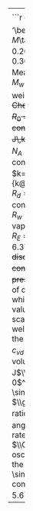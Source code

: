 ----
<blockquote>
<center> __[Values Used for "Constants"]{#constants-table}__ </center>  
<br>
$g$ = \label{-constant-g}\sindex[lis]{g@$g$= acceleration of gravity}acceleration
of gravity\ \ $^{(a)}$\footnote{ } at latitude $\lambda$ \sindex[lis]{lambda@$\lambda$=latitude} and
altitude\sindex[lis]{z@$z$ = height} $z$ above the WGS-84 \index{WGS-84 geoid}geoid,\ \ $^{(b)}$\footnote{}  
\begin{align}
g(z,\lambda)=g_{e}\left(\frac{1+g_{1}\sin^{2}(\lambda)}{(1-g_{2}\sin^{2}\lambda)^{1/2}}\right)(1-(k_{1}-k_{2}\sin^{2}(\lambda))z+k_{3}z^{2})
(\#eq:gsublambda)
\end{align}  
\ \ \ \ \ \ \ where $g_{e}=9.780327$\ m\ s$^{-2}$, $g_{1}=0.00193185$, $g_{2}=0.00669438$, and  
\ \ \ \ \ \ \  {$k_{1},k_{2},k_{3}$} = {3.15704$\times 10^{-7}\mathrm{m}^{-1}$,
2.10269$\times 10^{-9}\mathrm{m}^{-1}$, 7.37452$\times 10^{-14}\mathrm{m}^{-2}$}  
$T_{0}$ = temperature in kelvin\sindex[lis]{T0@$T_{0}$=273.15\ K, temperature in kelvin corresponding to $0^{\circ}$C} corresponding to $0^{\circ}$C = 273.15\ K  
$T_{3}$ = temperature\sindex[lis]{T3@$T_{3}$= triple point temperature of water}
corresponding to the triple point of water\index{triple point of water}
= 273.16\ K  
$M_{d}$ = \sindex[lis]{Md@$M_{d}$= molecular weight of dry air}molecular
weight of dry air$^{(a)}$\index{molecular weight!dry air}, 28.9637
kg$\,$kmol$^{-1}$\ \ $^{(c)}$  
$M_{w}$ = \sindex[lis]{Mw@$M_{w}$= molecular weight of water}molecular
weight of water\index{molecular weight!water}, 18.0153 kg\ kmol$^{-1}$\ \ $^{(d)}$\footnote{}  
$R_{0}$ = \sindex[lis]{R@$R_{0}$= universal gas constant}universal
gas constant$^{a}$\index{universal gas constant}\index{gas constant!universal}
= 8.314472$\times 10^{3}$ J\ kmol$^{-1}$K$^{-1}$\ \    $^{(e)}$\footnote{\label{fn:2006-CODATA}}  
$N_{A}$ = Avogadro constant = 6.022141$\times 10^{26}$ molecules\ kmol$^{-1}$\index{Avogadro constant}\sindex[lis]{NA@$N_{A}$ = Avogadro constant, molecules per kmol}  
$k=R_{0}/(\mathrm{N_{A})}=1.38065\times10^{-23}\mathrm{J}\,\mathrm{K}^{-1}$\sindex[lis]{k@$k$=Boltzmann Constant}\index{Boltzmann constant}  
$R_{d}=(R_{0}/M_{d}$) = \sindex[lis]{Rd@$R_{d}=$gas constant for dry air}gas
constant for dry air\index{gas constant!dry air}  
$R_{w}$ = ($R_{0}/M_{w})$ = \sindex[lis]{Rw@$R_{W}$= gas constant for water vapor}gas
constant for water vapor\index{gas constant!water vapor}  
$R_{E}$ = \sindex[lis]{Re@$R_{E}$= radius of the Earth}radius of
the Earth\index{radius of the Earth} = 6.371229$\times 10^{6}$m\ \ $^{(f)}$\footnote{ discussed
in \prettyref{sec:INS}}  
$c_{p}$ = \sindex[lis]{cp@$c_{p}$ or $c_{pd}$ = specific heat of dry air at constant pressure}specific
heat of dry air at constant pressure\index{specific heat!dry air!constant pressure}
= $\frac{7}{2}R_{d}$ = 1.00473$\times10^{3}$ J\ kg$^{-1}$K$^{-1}$\ \ $^{(g)}$\footnote{}  
$c_{v}$ = \sindex[lis]{cv@$c_{v}$ or $c_{vd}$ = specific heat of dry air at constant volume}specific
heat of dry air at constant volume\index{specific heat!dry air!constant volume}
= $\frac{5}{2}R_{d}$ = 0.71766$\times 10^{3}$ J\ kg$^{-1}$K$^{-1}$  
\ \ \ \ \ *(specific heat values are at 0$^{\circ}$C; small variations
with temperature are not included here)*  
$\gamma$ = \sindex[lis]{gamma or gamma_{d} = ratio of specific heats of air, c_{p}/c_{v}@$\gamma$ or $\gamma_{d}$ = ratio of specific heats of air, $c_{p}/c_{v}$}ratio
of specific heats\index{specific heat ratio, dry air}, $c_{p}/c_{v}$,
taken to be 1.4 (dimensionless) for dry air  
$\Omega$ = \sindex[lis]{Omega= angular rotation rate of the Earth@$\Omega$= angular rotation rate of the Earth}angular
rotation rate of the Earth\index{Earth, angular rotation rate} =
7.292115$\times10^{-5}$ radians/s  
$\Omega_{Sch}$ = \sindex[lis]{Omega_{Sch}= angular frequency of the Schuler oscillation@$\Omega_{Sch}$= angular frequency of the Schuler oscillation}angular
frequency of the Schuler oscillation\index{Schuler oscillation} =
$\sqrt{\frac{g}{R_{E}}}$  
$\sigma$ = \sindex[lis]{sigma= Stephan-Boltzmann constant@$\sigma$= Stephan-Boltzmann constant}Stephan-Boltzmann
Constant\index{Stephan-Boltzmann Constant} = 5.6704$\times10^{-8}$W\ m$^{-2}$K$^{-4}$\ \ $^{(e)}$  
```r
cat('$g$ = \\label{-constant-g}\\sindex[lis]{g@$g$= acceleration of gravity}acceleration
of gravity\ \ $^{(a)}$\\footnote{ } at latitude $\\lambda$ \\sindex[lis]{lambda@$\\lambda$=latitude}and
altitude\\sindex[lis]{z@$z$ = height} $z$ above the WGS-84 \\index{WGS-84 geoid}geoid,\ \ $^{(b)}$\\footnote{}', '\\',
'\\begin{align}',
'g(z,\\lambda)=g_{e}\\left(\\frac{1+g_{1}\\sin^{2}(\\lambda)}{(1-g_{2}\\sin^{2}\\lambda)^{1/2}}\\right)(1-(k_{1}-k_{2}\\sin^{2}(\\lambda))z+k_{3}z^{2})  ',
'\\ \\ \\ \\ \\ (1.1)  ',
'\\end{align}',
'\\ \\ \\ \\ \\ \\ \\ where $g_{e}=9.780327$\ m\ s$^{-2}$, $g_{1}=0.00193185$, $g_{2}=0.00669438$, and<br>
\\ \\ \\ \\ \\ \\ \\  {$k_{1},k_{2},k_{3}$} = {3.15704$\\times 10^{-7}\\mathrm{m}^{-1}$,
2.10269$\\times 10^{-9}\\mathrm{m}^{-1}$, 7.37452$\\times 10^{-14}\\mathrm{m}^{-2}$}',
'<br>$T_{0}$ = temperature in kelvin\\sindex[lis]{T0@$T_{0}$=273.15\ K, temperature in kelvin corresponding to $0^{\\circ}$C} corresponding to $0^{\\circ}$C = 273.15\ K',
'<br>$T_{3}$ = temperature\\sindex[lis]{T3@$T_{3}$= triple point temperature of water}
corresponding to the triple point of water\\index{triple point of water}
= 273.16\ K',
'<br>',
'$M_{d}$ = \\sindex[lis]{Md@$M_{d}$= molecular weight of dry air}molecular
weight of dry air$^{(a)}$\\index{molecular weight!dry air}, 28.9637
kg\ kmol$^{-1}\ \ $^{(c)}$\\footnote{}<br>',
'$M_{w}$ = \\sindex[lis]{Mw@$M_{w}$= molecular weight of water}molecular
weight of water\\index{molecular weight!water}, 18.0153 kg\ kmol$^{-1}$\ \ $^{(d)}$\\footnote{}',
'<br>$R_{0}$ = \\sindex[lis]{R@$R_{0}$= universal gas constant}universal
gas constant$^{a}$\\index{universal gas constant}\\index{gas constant!universal}
= 8.314472$\\times 10^{3}$ J\ kmol$^{-1}$K$^{-1}$\ \ $^{(e)}$\\footnote{\\label{fn:2006-CODATA}}
<br>$N_{A}$ = Avogadro constant = 6.022141$\\times 10^{26}$ molecules\ kmol$^{-1}$\\index{Avogadro constant}\\sindex[lis]{NA@$N_{A}$ = Avogadro constant, molecules per kmol}<br>',
'$k=R_{0}/(\\mathrm{N_{A})}=1.38065\\times10^{-23}\\mathrm{J}\\,\\mathrm{K}^{-1}$\\sindex[lis]{k@$k$=Boltzmann Constant}\\index{Boltzmann constant}',
'<br>$R_{d}=(R_{0}/M_{d}$) = \\sindex[lis]{Rd@$R_{d}=$gas constant for dry air}gas
constant for dry air\\index{gas constant!dry air}<br>',
'$R_{w}$ = ($R_{0}/M_{w})$ = \\sindex[lis]{Rw@$R_{W}$= gas constant for water vapor}gas
constant for water vapor\\index{gas constant!water vapor}<br>',
'$R_{E}$ = \\sindex[lis]{Re@$R_{E}$= radius of the Earth}radius of
the Earth\\index{radius of the Earth} = 6.371229$\\times 10^{6}$m\ \ $^{(f)}$\\footnote{ discussed
in \\prettyref{sec:INS}}<br>',
'$c_{p}$ = \\sindex[lis]{cp@$c_{p}$ or $c_{pd}$ = specific heat of dry air at constant pressure}specific
heat of dry air at constant pressure\\index{specific heat!dry air!constant pressure}
= $\\frac{7}{2}R_{d}$ = 1.00473$\\times10^{3}$ J\ kg$^{-1}$K$^{-1}$\ \ $^{(g)}$\\footnote{}<br>',
'$c_{v}$ = \\sindex[lis]{cv@$c_{v}$ or $c_{vd}$ = specific heat of dry air at constant volume}specific
heat of dry air at constant volume\\index{specific heat!dry air!constant volume}
= $\\frac{5}{2}R_{d}$ = 0.71766$\\times 10^{3}$ J\ kg$^{-1}$K$^{-1}$<br>',
'\\noindent\\parbox[t]{1\\textwidth}{%
\\hskip0.6cm(specific heat values are at 0$^{\\circ}$C; small variations
with temperature are not included here)%
}<br>',
'$\\gamma$ = \\sindex[lis]{gamma or gamma_{d} = ratio of specific heats of air, c_{p}/c_{v}@$\\gamma$ or $\\gamma_{d}$ = ratio of specific heats of air, $c_{p}/c_{v}$}ratio
of specific heats\\index{specific heat ratio, dry air}, $c_{p}/c_{v}$,
taken to be 1.4 (dimensionless) for dry air<br>',
'$\\Omega$ = \\sindex[lis]{Omega= angular rotation rate of the Earth@$\\Omega$= angular rotation rate of the Earth}angular
rotation rate of the Earth\\index{Earth, angular rotation rate} =
7.292115$\\times10^{-5}$ radians/s<br>
$\\Omega_{Sch}$ = \\sindex[lis]{Omega_{Sch}= angular frequency of the Schuler oscillation@$\\Omega_{Sch}$= angular frequency of the Schuler oscillation}angular
frequency of the Schuler oscillation\\index{Schuler oscillation} =
$\\sqrt{\\frac{g}{R_{E}}}$<br>
$\\sigma$ = \\sindex[lis]{sigma= Stephan-Boltzmann constant@$\\sigma$= Stephan-Boltzmann constant}Stephan-Boltzmann
Constant\\index{Stephan-Boltzmann Constant} = 5.6704$\\times10^{-8}$W\ m$^{-2}$K$^{-4}$\ \ $^{(e)}$'
)
```
```r
## get the values for the table in footnote (c):
fnc <- matrix(c('N~2~', 0.78102, 28.01340, 21.87903, 'O~2~', 0.20946, 31.99880, 6.70247,
                'Ar', 0.00916, 39.94800, 0.36592, 'CO~2~', 0.00033, 44.00950, 0.01452))
dim(fnc) <- c(4,4)
fnc <- as.data.frame(t(fnc))
names(fnc) <- c('Gas', 'mole fraction x', 'molecular weight M', 'x*M')
meanValue <- round(sum(as.numeric(fnc[, 4])), 4)
```
\_\_\_\_\_\_\_\_\_\_<br>
^(a)^ The International Standard Atmosphere specifies $g=9.80665$ m s^-2^,
$M_{w}$=28.9644 and $R_{0}$ = 8.31432x10^3^ J kmol^-1^K^-1^,
so these values are used to calculate pressure altitude.  
^(b)^ cf. Moritz, H., 1988: Geodetic Reference System 1980, Bulletin Geodesique,
Vol. 62 , no. 3, and [this link](http://earth-info.nga.mil/GandG/publications/tr8350.2/wgs84fin.pdf).    
^(c)^ Jones, F. E., 1978: J. Res. Natl. Bur. Stand., 83(5), 419, as quoted
by Lemmon, E. W., R. T. Jacobsen, S. G. Penoncello, and D. G., Friend,
J. Phys. Chem. Ref. Data, Vol. 29, No. 3, 2000, pp. 331-385. The quoted
values of mole fraction are from Jones (1978) and the calculation of mean
molecular weight is shown in the following table
using values of molecular weights
taken from the NIST Standard Reference Database 69: NIST Chemistry
WebBook as of March 2011. With CO~2~ about 0.00041 (as in 2020) and others
decreased proportionately, the mean is 28.9640.
```r
knitr::kable(fnc, format = 'html', caption = 'Calculation of the mean molecular weight of air',
             table.attr = "style='width:70%;'")
```
\ \ \ \ \ \ \ \ \ \ The mean value is `r meanValue`, but see above for a more modern adjustment.<br><br>
^(d)^ NIST Standard Reference Database 69: NIST Chemistry WebBook as of
March 2011.<br>
^(e)^ 2006 CODATA  
^(f)^ matching the value used by the inertial reference systems, as discussed 
in the "INS" section.  
^(g)^ The specific heat of dry air at 1013 hPa and 250--280 K as given
by Lemmon et al. (2000) is 29.13 J/(mol-K), which translates to $1005.8\pm 0.3$
J/(kg-K). However, the uncertainty limit associated with values of
specific heat is quoted as 1%, and the experimental data cited in
that paper show scatter that is at least comparable to several tenths
percent, so the ideal-gas value cited here is well within the range
of uncertainty. For this reason, and because this value is in widespread
use, the ideal-gas value is used throughout the algorithms described
here.

```r
cat(

'\\begin{center}
\\begin{tabular}{|c|c|c|c|}
\\hline 
Gas & mole fraction $x$ & molecular weight $M$ & $x*M$\\tabularnewline
\\hline 
\\hline 
N$_{2}$ & 0.78102 & 28.01340 & 21.87903\\tabularnewline
\\hline 
O$_{2}$ & 0.20946 & 31.99880 & 6.70247\\tabularnewline
\\hline 
Ar & 0.00916 & 39.94800 & 0.36592\\tabularnewline
\\hline 
CO$_{2}$ & 0.00033 & 44.00950 & 0.01452\\tabularnewline
\\hline 
Mean: &  &  & 28.96194\\tabularnewline
\\hline 
\\end{tabular}
\\par\\end{center}}<br>
$M_{w}$ = \\sindex[lis]{Mw@$M_{w}$= molecular weight of water}molecular
weight of water\\index{molecular weight!water}, 18.0153 kg\\,kmol$^{-1}$~~~\\footnote{NIST Standard Reference Database 69: NIST Chemistry WebBook as of
March 2011}<br>
$R_{0}$ = \\sindex[lis]{R@$R_{0}$= universal gas constant}universal
gas constant$^{a}$\\index{universal gas constant}\\index{gas constant!universal}
= 8.314472$\\times10^{3}$ J\\,kmol$^{-1}$K$^{-1}$~~~\\footnote{\\label{fn:2006-CODATA}2006 CODATA}<br>
$N_{A}$ = Avogadro constant = 6.022141$\\times10^{26}$~molecules
kmol$^{-1}$\\index{Avogadro constant}\\sindex[lis]{NA@$N_{A}$ = Avogadro constant, molecules per kmol}<br>
$k=R_{0}/(\\mathrm{N_{A})}=1.38065\\times10^{-23}\\mathrm{J}\\,\\mathrm{K}^{-1}$\\sindex[lis]{k@$k$=Boltzmann Constant}\\index{Boltzmann constant}<br>
$R_{d}=(R_{0}/M_{d}$) = \\sindex[lis]{Rd@$R_{d}=$gas constant for dry air}gas
constant for dry air\\index{gas constant!dry air}<br>
$R_{w}$ = ($R_{0}/M_{w})$ = \\sindex[lis]{Rw@$R_{W}$= gas constant for water vapor}gas
constant for water vapor\\index{gas constant!water vapor}<br>
$R_{E}$ = \\sindex[lis]{Re@$R_{E}$= radius of the Earth}radius of
the Earth\\index{radius of the Earth} = 6.371229$\\times$10$^{6}$
m ~~~\\footnote{matching the value used by the inertial reference systems discussed
in \\prettyref{sec:INS}} \\\\
$c_{p}$ = \\sindex[lis]{cp@$c_{p}$ or $c_{pd}$ = specific heat of dry air at constant pressure}specific
heat of dry air at constant pressure\\index{specific heat!dry air!constant pressure}
= $\\frac{7}{2}R_{d}=$1.00473$\\times10^{3}$ J$\\,$kg$^{-1}$K$^{-1}$~~~\\footnote{The specific heat of dry air at 1013 hPa and 250--280 K as given
by Lemmon et al. (2000) is 29.13 J/(mol-K), which translates to 1005.8$\\pm0.3$
J/(kg-K). However, the uncertainty limit associated with values of
specific heat is quoted as 1\\%, and the experimental data cited in
that paper show scatter that is at least comparable to several tenths
percent, so the ideal-gas value cited here is well within the range
of uncertainty. For this reason, and because this value is in widespread
use, the ideal-gas value is used throughout the algorithms described
here.}\\\\
$c_{v}$ = \\sindex[lis]{cv@$c_{v}$ or $c_{vd}$ = specific heat of dry air at constant volume}specific
heat of dry air at constant volume\\index{specific heat!dry air!constant volume}
= $\\frac{5}{2}R_{d}=$0.71766$\\times10^{3}$ J$\\,$kg$^{-1}$K$^{-1}$\\\\
\\noindent\\parbox[t]{1\\textwidth}{%
\\hskip0.6cm(specific heat values are at 0$^{\\circ}$C; small variations
with temperature are not included here)%
}\\\\
$\\gamma$ = \\sindex[lis]{gamma or gamma_{d} = ratio of specific heats of air, c_{p}/c_{v}@$\\gamma$ or $\\gamma_{d}$ = ratio of specific heats of air, $c_{p}/c_{v}$}ratio
of specific heats\\index{specific heat ratio, dry air}, $c_{p}/c_{v}$,
taken to be 1.4 (dimensionless) for dry air\\\\
$\\Omega$ = \\sindex[lis]{Omega= angular rotation rate of the Earth@$\\Omega$= angular rotation rate of the Earth}angular
rotation rate of the Earth\\index{Earth, angular rotation rate} =
7.292115$\\times10^{-5}$ radians/s\\\\
$\\Omega_{Sch}$ = \\sindex[lis]{Omega_{Sch}= angular frequency of the Schuler oscillation@$\\Omega_{Sch}$= angular frequency of the Schuler oscillation}angular
frequency of the Schuler oscillation\\index{Schuler oscillation} =
$\\sqrt{\\frac{g}{R_{E}}}$\\\\
$\\sigma$ = \\sindex[lis]{sigma= Stephan-Boltzmann constant@$\\sigma$= Stephan-Boltzmann constant}Stephan-Boltzmann
Constant\\index{Stephan-Boltzmann Constant} = 5.6704$\\times10^{-8}$W\\,m$^{-2}\\mathrm{K}^{-4}$~~$^{e}$%')
```
</blockquote>
----